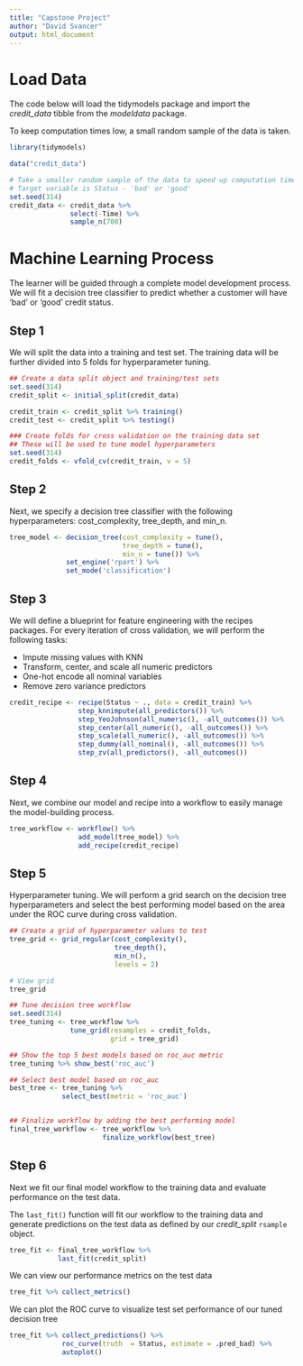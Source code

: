 ```yaml
---
title: "Capstone Project"
author: "David Svancer"
output: html_document
---
```



# Load Data

The code below will load the tidymodels package and import the *credit_data* tibble from the *modeldata* package.

To keep computation times low, a small random sample of the data is taken.

```r
library(tidymodels)

data("credit_data")

# Take a smaller random sample of the data to speed up computation time
# Target variable is Status - 'bad' or 'good'
set.seed(314)
credit_data <- credit_data %>% 
               select(-Time) %>% 
               sample_n(700)
```

# Machine Learning Process

The learner will be guided through a complete model development process. We will fit a decision tree classifier to predict whether a customer will have 'bad' or 'good' credit status.

## Step 1

We will split the data into a training and test set. The training data will be further divided into 5 folds for hyperparameter tuning.

```r
## Create a data split object and training/test sets
set.seed(314)
credit_split <- initial_split(credit_data)

credit_train <- credit_split %>% training()
credit_test <- credit_split %>% testing()

### Create folds for cross validation on the training data set
## These will be used to tune model hyperparameters
set.seed(314)
credit_folds <- vfold_cv(credit_train, v = 5)
```

## Step 2

Next, we specify a decision tree classifier with the following hyperparameters: cost_complexity, tree_depth, and min_n.

```r
tree_model <- decision_tree(cost_complexity = tune(),
                            tree_depth = tune(),
                            min_n = tune()) %>% 
              set_engine('rpart') %>% 
              set_mode('classification')
```

## Step 3

We will define a blueprint for feature engineering with the recipes packages. For every iteration of cross validation, we will perform the following tasks:

- Impute missing values with KNN
- Transform, center, and scale all numeric predictors
- One-hot encode all nominal variables
- Remove zero variance predictors

```r
credit_recipe <- recipe(Status ~ ., data = credit_train) %>%
                 step_knnimpute(all_predictors()) %>% 
                 step_YeoJohnson(all_numeric(), -all_outcomes()) %>% 
                 step_center(all_numeric(), -all_outcomes()) %>% 
                 step_scale(all_numeric(), -all_outcomes()) %>% 
                 step_dummy(all_nominal(), -all_outcomes()) %>% 
                 step_zv(all_predictors(), -all_outcomes())
```

## Step 4

Next, we combine our model and recipe into a workflow to easily manage the model-building process.

```r
tree_workflow <- workflow() %>% 
                 add_model(tree_model) %>% 
                 add_recipe(credit_recipe)
```

## Step 5

Hyperparameter tuning. We will perform a grid search on the decision tree hyperparameters and select the best performing model based on the area under the ROC curve during cross validation.

```r
## Create a grid of hyperparameter values to test
tree_grid <- grid_regular(cost_complexity(),
                          tree_depth(),
                          min_n(), 
                          levels = 2)
```

```r
# View grid
tree_grid
```

```r
## Tune decision tree workflow
set.seed(314)
tree_tuning <- tree_workflow %>% 
               tune_grid(resamples = credit_folds,
                         grid = tree_grid)
```


```r
## Show the top 5 best models based on roc_auc metric
tree_tuning %>% show_best('roc_auc')
```

```r
## Select best model based on roc_auc
best_tree <- tree_tuning %>% 
             select_best(metric = 'roc_auc')


## Finalize workflow by adding the best performing model
final_tree_workflow <- tree_workflow %>% 
                       finalize_workflow(best_tree)
```

## Step 6

Next we fit our final model workflow to the training data and evaluate performance on the test data. 

The `last_fit()` function will fit our workflow to the training data and generate predictions on the test data as defined by our *credit_split* `rsample` object.

```r
tree_fit <- final_tree_workflow %>% 
            last_fit(credit_split)
```

We can view our performance metrics on the test data
```r
tree_fit %>% collect_metrics()
```

We can plot the ROC curve to visualize test set performance of our tuned decision tree

```r
tree_fit %>% collect_predictions() %>% 
             roc_curve(truth  = Status, estimate = .pred_bad) %>% 
             autoplot()
```

